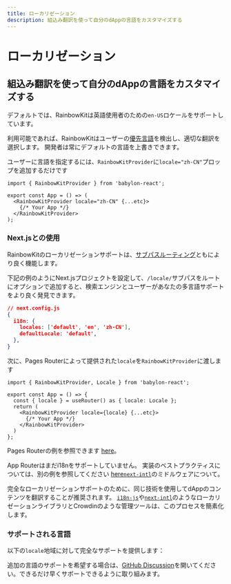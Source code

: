 ```yaml
---
title: ローカリゼーション
description: 組込み翻訳を使って自分のdAppの言語をカスタマイズする
---
```


# ローカリゼーション

## 組込み翻訳を使って自分のdAppの言語をカスタマイズする

デフォルトでは、RainbowKitは英語使用者のための`en-US`ロケールをサポートしています。

利用可能であれば、RainbowKitはユーザーの[優先言語](https://developer.mozilla.org/en-US/docs/Web/API/Navigator/language)を検出し、適切な翻訳を選択します。 開発者は常にデフォルトの言語を上書きできます。

ユーザーに言語を指定するには、`RainbowKitProvider`に`locale="zh-CN"`プロップを追加するだけです

```tsx
import { RainbowKitProvider } from 'babylon-react';

export const App = () => (
  <RainbowKitProvider locale="zh-CN" {...etc}>
    {/* Your App */}
  </RainbowKitProvider>
);
```

### Next.jsとの使用

RainbowKitのローカリゼーションサポートは、[サブパスルーティング](https://nextjs.org/docs/pages/building-your-application/routing/internationalization#sub-path-routing)ともにより良く機能します。

下記の例のようにNext.jsプロジェクトを設定して、`/locale/`サブパスをルートにオプションで追加すると、検索エンジンとユーザーがあなたの多言語サポートをより良く発見できます。

```json
// next.config.js
{
  i18n: {
    locales: ['default', 'en', 'zh-CN'],
    defaultLocale: 'default',
  },
}
```

次に、Pages Routerによって提供された`locale`を`RainbowKitProvider`に渡します

```tsx
import { RainbowKitProvider, Locale } from 'babylon-react';

export const App = () => {
  const { locale } = useRouter() as { locale: Locale };
  return (
    <RainbowKitProvider locale={locale} {...etc}>
      {/* Your App */}
    </RainbowKitProvider>
  )
};
```

Pages Routerの例を参照できます [here](https://github.com/rainbow-me/rainbowkit/tree/main/examples/with-next)。

App Routerはまだi18nをサポートしていません。 実装のベストプラクティスについては、別の例を参照してください [here](https://github.com/rainbow-me/rainbowkit/tree/main/examples/with-next-app-i18n)[`next-intl`](https://github.com/amannn/next-intl)のミドルウェアについて。

完全なローカリゼーションサポートのために、同じ技術を使用してdAppのコンテンツを翻訳することが推奨されます。 [`i18n-js`](https://github.com/fnando/i18n)や[`next-intl`](https://github.com/amannn/next-intl)のようなローカリゼーションライブラリとCrowdinのような管理ツールは、このプロセスを簡素化します。

### サポートされる言語

以下の`locale`地域に対して完全なサポートを提供します：

<Table
  header={[
    '言語', '地域', 'ロケール', '短縮形'
  ]}
  dataTypes={[
    'string', 'string', 'code', 'code'
  ]}
  data={[
    ['English', 'United States 🇺🇸', 'en-US', 'en'],
    ['中文', 'Mainland China 🇨🇳', 'zh-CN', 'zh-Hans', 'zh'],
    ['繁體中文', 'Hong Kong 🇭🇰', 'zh-HK'],
    ['繁體中文', 'Taiwan 🇹🇼', 'zh-TW', 'zh-Hant'],
    ['हिंदी', 'India 🇮🇳', 'hi-IN', 'hi'],
    ['Español', 'Latin America 🌎', 'es-419', 'es'],
    ['Français', 'France 🇫🇷', 'fr-FR', 'fr'],
    ['العربية', 'Middle East 🌍', 'ar-AR', 'ar'],
    ['Português', 'Brazil 🇧🇷', 'pt-BR', 'pt'],
    ['Русский', 'Russia 🇷🇺', 'ru-RU', 'ru'],
    ['Bahasa Indonesia', 'Indonesia 🇮🇩', 'id-ID', 'id'],
    ['日本語', 'Japan 🇯🇵', 'ja-JP', 'ja'],
    ['Türkçe', 'Turkey 🇹🇷', 'tr-TR', 'tr'],
    ['한국어', 'South Korea 🇰🇷', 'ko-KR', 'ko'],
    ['ภาษาไทย', 'Thailand 🇹🇭', 'th-TH', 'th'],
    ['українська', 'Ukraine 🇺🇦', 'uk-UA', 'ua'],
  ]}
/>

追加の言語のサポートを希望する場合は、[GitHub Discussion](https://github.com/rainbow-me/rainbowkit/discussions/new?category=ideas)を開いてください。できるだけ早くサポートできるように取り組みます。

